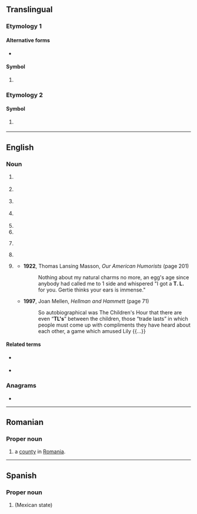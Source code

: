 {{also|tl|Tl|.tl}}
==Translingual==

===Etymology 1===

====Alternative forms====
* {{alter|mul|Tl}}

====Symbol====
{{mul-symbol}}

# {{SI-unit-abb2|tera|liter|litre|[[fluid measure]]}}

===Etymology 2===

====Symbol====
{{mul-symbol}}

# {{ISO 3166|1|2|Timor-Leste|from=2002}}
#: {{syn|mul|TLS|qq1={{w|ISO 3166-1 alpha-3|alpha-3}} 2002{{ndash}}present|TP|qq2=1975{{ndash}}2002, as {{w|East Timor}}}}

----

==English==

===Noun===
{{en-noun}}

# {{lb|en|linguistics}} {{initialism of|en|target language}}
# {{lb|en|informal}} {{abbreviation of|en|translator}}
# {{lb|en|informal}} {{abbreviation of|en|translation}}
# {{lb|en|internet}} {{abbreviation of|en|timeline}}
# {{abbreviation of|en|turntable ladder}}
# {{abbreviation of|en|[[team]] [[leader]]}}
# {{lb|en|ecology}} {{initialism of|en|trophic level}}
# {{abbreviation of|en|[[Turkish]] [[lira]]}}
#: {{syn|mul|₺}}
# {{lb|en|slang|dated}} {{init of|en|trade-last}}
#* '''1922''', Thomas Lansing Masson, ''Our American Humorists'' (page 201)
#*: Nothing about my natural charms no more, an egg's age since anybody had called me to 1 side and whispered "I got a '''T. L.''' for you. Gertie thinks your ears is immense."
#* '''1997''', Joan Mellen, ''Hellman and Hammett'' (page 71)
#*: So autobiographical was The Children's Hour that there are even “'''TL's'''” between the children, those “trade lasts” in which people must come up with compliments they have heard about each other, a game which amused Lily {{...}}

====Related terms====
* {{sense|translation}} {{l|en|MTL}} {{qualifier|machine translation}}
* {{sense|translation}} {{l|en|TLN}} {{qualifier|translation note / translator's note}}

===Anagrams===
* {{anagrams|en|a=lt|LT|Lt|Lt.}}

----

==Romanian==

===Proper noun===
{{head|ro|proper noun}}

# {{abbreviation of|ro|Tulcea|dot=,}} a [[county]] in [[Romania]].

----

==Spanish==

===Proper noun===
{{es-proper noun}}

# {{abbreviation of|es|Tlaxcala|nodot=1}} (Mexican state)
